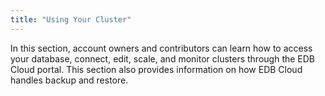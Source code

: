 ```yaml
---
title: "Using Your Cluster"
---
```


In this section, account owners and contributors can learn how to access your database, connect, edit, scale, and monitor clusters through the EDB Cloud portal. This section also provides information on how EDB Cloud handles backup and restore.


